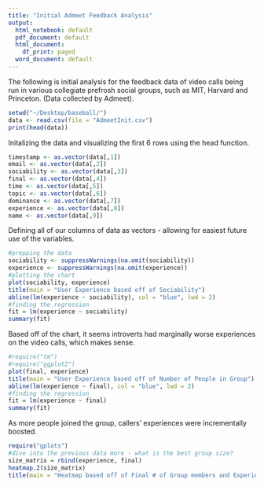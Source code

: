 ```yaml
---
title: "Initial Admeet Feedback Analysis"
output:
  html_notebook: default
  pdf_document: default
  html_document:
    df_print: paged
  word_document: default
---
```

The following is initial analysis for the feedback data of video calls being run in various collegiate prefrosh social groups, such as MIT, Harvard and Princeton. (Data collected by Admeet).

```r
setwd("~/Desktop/baseball/")
data <- read.csv(file = "AdmeetInit.csv")
print(head(data))
```
Initalizing the data and visualizing the first 6 rows using the head function.

```r
timestamp <- as.vector(data[,1])
email <- as.vector(data[,2])
sociability <- as.vector(data[,3])
final <- as.vector(data[,4])
time <- as.vector(data[,5])
topic <- as.vector(data[,6])
dominance <- as.vector(data[,7])
experience <- as.vector(data[,8])
name <- as.vector(data[,9])
```
Defining all of our columns of data as vectors - allowing for easiest future use of the variables.

```r
#prepping the data
sociability <- suppressWarnings(na.omit(sociability))
experience <- suppressWarnings(na.omit(experience))
#plotting the chart
plot(sociability, experience)
title(main = "User Experience based off of Sociability")
abline(lm(experience ~ sociability), col = "blue", lwd = 2)
#finding the regression 
fit = lm(experience ~ sociability)
summary(fit)
```
Based off of the chart, it seems introverts had marginally worse experiences on the video calls, which makes sense.
```r
#require("tm")
#require("ggplot2")
plot(final, experience)
title(main = "User Experience based off of Number of People in Group")
abline(lm(experience ~ final), col = "blue", lwd = 2)
#finding the regression 
fit = lm(experience ~ final)
summary(fit)
```
As more people joined the group, callers' experiences were incrementally boosted.
```r
require("gplots")
#dive into the previous data more - what is the best group size?
size_matrix = rbind(experience, final)
heatmap.2(size_matrix)
title(main = "Heatmap based off of Final # of Group members and Experience")
```



